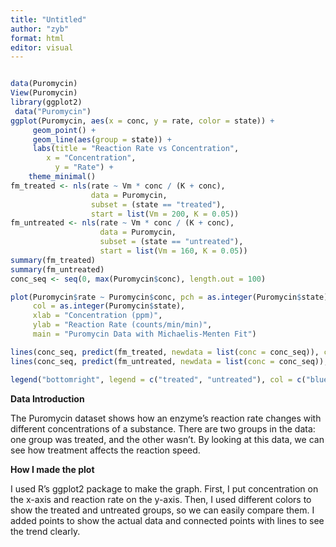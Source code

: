 ---
title: "Untitled"
author: "zyb"
format: html
editor: visual
---

```         
```

```{r}
data(Puromycin)
View(Puromycin)
library(ggplot2)
 data("Puromycin")
ggplot(Puromycin, aes(x = conc, y = rate, color = state)) +
     geom_point() +
     geom_line(aes(group = state)) +
     labs(title = "Reaction Rate vs Concentration",
        x = "Concentration",
          y = "Rate") +
    theme_minimal()
fm_treated <- nls(rate ~ Vm * conc / (K + conc), 
                  data = Puromycin, 
                  subset = (state == "treated"), 
                  start = list(Vm = 200, K = 0.05))
fm_untreated <- nls(rate ~ Vm * conc / (K + conc), 
                    data = Puromycin, 
                    subset = (state == "untreated"), 
                    start = list(Vm = 160, K = 0.05))
summary(fm_treated)
summary(fm_untreated)
conc_seq <- seq(0, max(Puromycin$conc), length.out = 100)

plot(Puromycin$rate ~ Puromycin$conc, pch = as.integer(Puromycin$state),
     col = as.integer(Puromycin$state),
     xlab = "Concentration (ppm)",
     ylab = "Reaction Rate (counts/min/min)",
     main = "Puromycin Data with Michaelis-Menten Fit")

lines(conc_seq, predict(fm_treated, newdata = list(conc = conc_seq)), col = "blue", lwd = 2)
lines(conc_seq, predict(fm_untreated, newdata = list(conc = conc_seq)), col = "red", lwd = 2)

legend("bottomright", legend = c("treated", "untreated"), col = c("blue", "red"), pch = 1, lwd = 2)
```

**Data Introduction**

The Puromycin dataset shows how an enzyme’s reaction rate changes with different concentrations of a substance. There are two groups in the data: one group was treated, and the other wasn’t. By looking at this data, we can see how treatment affects the reaction speed.

**How I made the plot**

I used R’s ggplot2 package to make the graph. First, I put concentration on the x-axis and reaction rate on the y-axis. Then, I used different colors to show the treated and untreated groups, so we can easily compare them. I added points to show the actual data and connected points with lines to see the trend clearly.
